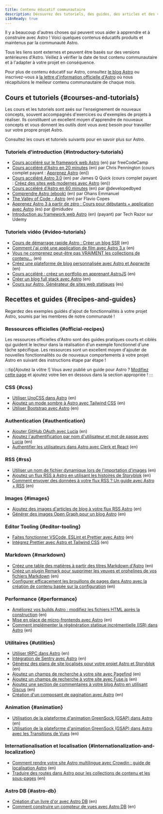 ```yaml
---
title: Contenu éducatif communautaire
description: Découvrez des tutoriels, des guides, des articles et des vidéos produits par la communauté pour vous aider à apprendre et à construire avec Astro !
i18nReady: true
---
```


Il y a beaucoup d'autres choses qui peuvent vous aider à apprendre et à construire avec Astro ! Voici quelques contenus éducatifs produits et maintenus par la communauté Astro.

Tous les liens sont externes et peuvent être basés sur des versions antérieures d'Astro. Veillez à vérifier la date de tout contenu communautaire et à l'adapter à votre projet en conséquence.

Pour plus de contenu éducatif sur Astro, consultez [le blog Astro](https://astro.build/blog/) ou inscrivez-vous à [la lettre d'information officielle d'Astro](https://astro.build/newsletter/signup) où nous récapitulons le meilleur contenu communautaire de chaque mois.

## Cours et tutoriels \{#courses-and-tutorials\}

Les cours et les tutoriels sont axés sur l'enseignement de nouveaux concepts, souvent accompagnés d'exercices ou d'exemples de projets à réaliser. Ils constituent un excellent moyen d'apprendre de nouveaux concepts et vous donnent les outils dont vous avez besoin pour travailler sur votre propre projet Astro.

Consultez les cours et tutoriels suivants pour en savoir plus sur Astro.

### Tutoriels d'introduction \{#introductory-tutorials\}
  - [Cours accéléré sur le framework web Astro](https://www.youtube.com/watch?v=e-hTm5VmofI) (en) par freeCodeCamp
  - [Cours accéléré d'Astro en 20 minutes](https://www.youtube.com/watch?v=zrPVTf761OI) (en) par Chris Pennington (cours complet payant : [Apprenez Astro](https://learnastro.dev/) (en))
  - [Cours accéléré Astro 3.0](https://www.youtube.com/watch?v=qBOz6TpYAOg) (en) par James Q Quick (cours complet payant : [Créez des sites web modernes avec Astro](https://astrocourse.dev/) (en))
  - [Cours accéléré d'Astro en 60 minutes](https://www.youtube.com/watch?v=NniT0vKyn-E) (en) par @developedbyed
  - [Comprendre Astro (ebook)](https://www.ohansemmanuel.com/books/understanding-astro) (en) par Ohans Emmanuel
  - [The Valley of Code - Astro](https://thevalleyofcode.com/astro) (en) par Flavio Copes
  - [Apprenez Astro 3 à partir de zéro : Cours pour débutants + application avec Astro](https://www.youtube.com/watch?v=RB5tR_nqUEw) (es) par @midudev
  - [Introduction au framework web Astro](https://www.udemy.com/course/introduction-to-the-astro-web-framework/) (en) (payant) par Tech Razor sur Udemy

### Tutoriels vidéo \{#video-tutorials\}
  - [Cours de démarrage rapide Astro : Créer un blog SSR](https://www.youtube.com/watch?v=XoIHKO6AkoM) (en)
  - [Comment j'ai créé une application de film avec Astro 3.x](https://www.youtube.com/watch?v=Gvr4WhgfP0w) (en)
  - [Vous ne comprenez peut-être pas VRAIMENT les collections de contenu…](https://www.youtube.com/watch?v=Fcw4c3wzm7I) (en)
  - [Créez une plateforme de blog personnalisée avec Astro et Apprwrite](https://www.youtube.com/watch?v=OERqwLy_reA) (en)
  - [Cours accéléré : créez un portfolio en apprenant AstroJS](https://www.youtube.com/watch?v=TwWvNK0yHjI) (en)
  - [Créer un blog full stack avec Astro](https://egghead.io/courses/build-a-full-stack-blog-with-astro-7ffcf9ec) (en)
  - [Cours sur Astro, Générateur de sites web statiques](https://www.youtube.com/watch?v=sOXW0ZnJxbQ) (es)

## Recettes et guides \{#recipes-and-guides\}


Regardez des exemples guidés d'ajout de fonctionnalités à votre projet Astro, soumis par les membres de notre communauté !

### Ressources officielles \{#official-recipes\}

Les ressources officielles d'Astro sont des guides pratiques courts et ciblés qui guident le lecteur dans la réalisation d'un exemple fonctionnel d'une tâche spécifique. Les ressources sont un excellent moyen d'ajouter de nouvelles fonctionnalités ou de nouveaux comportements à votre projet Astro en suivant des instructions étape par étape !

<RecipesNav />

:::tip[Ajoutez la vôtre !]
Vous avez publié un guide pour Astro ? [Modifiez cette page](https://github.com/withastro/docs/edit/main/src/content/docs/en/community-resources/content.mdx) et ajoutez votre lien en dessous dans la section appropriée !
:::

### CSS \{#css\}
- [Utiliser UnoCSS dans Astro](https://www.elian.codes/blog/23-02-11-implementing-unocss-in-astro/) (en)
- [Ajoutez un mode sombre à Astro avec Tailwind CSS](https://www.kevinzunigacuellar.com/blog/dark-mode-in-astro/) (en)
- [Utiliser Bootstrap avec Astro](https://www.drsys.de/use-bootstrap-with-astro/) (en)
### Authentication \{#authentication\}
- [Ajouter GitHub OAuth avec Lucia](https://lucia-auth.com/tutorials/github-oauth/astro) (en)
- [Ajoutez l'authentification par nom d'utilisateur et mot de passe avec Lucia](https://lucia-auth.com/tutorials/username-and-password/astro) (en)
- [Authentifier les utilisateurs dans Astro avec Clerk et React](https://www.launchfa.st/blog/react-astro-clerk) (en)
### RSS \{#rss\}
- [Utiliser un nom de fichier dynamique lors de l'importation d'images](https://vaihe.com/blog/astro/astro-dynamic-image-prop/) (en)
- [Ajoutez un flux RSS à Astro en utilisant les histoires de Storyblok](https://straffesites.com/en/blog/rss-feed-astro-storyblok) (en)
- [Comment envoyer des données à votre flux RSS ? Un guide avec Astro + RSS](https://aritraroy.live/tutorial/blogs/2023/how-to-send-any-data-to-rss-feed/) (en)
### Images \{#images\}
- [Ajoutez des images d'articles de blog à votre flux RSS Astro](https://webreaper.dev/posts/astro-rss-feed-blog-post-images/) (en)
- [Générer des images Open Graph pour un blog Astro](https://techsquidtv.com/blog/generating-open-graph-images-for-astro/) (en)
### Editor Tooling \{#editor-tooling\}
- [Faites fonctionner VSCode, ESLint et Prettier avec Astro](https://patheticgeek.dev/blog/astro-prettier-eslint-vscode) (en)
- [Intégrez Prettier avec Astro et Tailwind CSS](https://straffesites.com/en/blog/integrate-prettier-astro-tailwindcss) (en)
### Markdown \{#markdown\}
- [Créez une table des matières à partir des titres Markdown d'Astro](https://kld.dev/building-table-of-contents/) (en)
- [Créez un plugin Remark pour supprimer les veuves et orphelines de vos fichiers Markdown](https://eatmon.co/blog/remove-runts-markdown/) (en)
- [Configurer efficacement les brouillons de pages dans Astro avec la création de contenu basée sur la configuration](https://akashrajpurohit.com/blog/set-up-draft-pages-effectively-in-astro-with-configdriven-content-authoring/) (en)
### Performance \{#performance\}
- [Améliorez vos builds Astro : modifiez les fichiers HTML après la construction](https://straffesites.com/en/blog/optimize-astro-html-post-build) (en)
- [Mise en place de micro-frontends avec Astro](https://medium.com/@sergio.a.soria/setting-up-micro-frontends-with-astro-and-ecma-script-modules-137340d2c520) (en)
- [Comment implémenter la régénération statique incrémentielle (ISR) dans Astro](https://logsnag.com/blog/implementing-isr-in-astro) (en)
### Utilitaires \{#utilities\}
- [Utiliser tRPC dans Astro](https://www.thomasledoux.be/blog/using-trpc-astro-islands-react) (en)
- [Intégration de Sentry avec Astro](https://akashrajpurohit.com/blog/seamless-error-tracking-integrating-sentry-with-astro/) (en)
- [Générez des plans de site localisés pour votre projet Astro et Storyblok](https://straffesites.com/en/blog/localized-sitemap-astro-storyblok) (en)
- [Ajoutez un champs de recherche à votre site avec Pagefind](https://blog.otterlord.dev/posts/astro-search/) (en)
- [Ajoutez un champs de recherche à votre site avec Fuse.js](https://www.youtube.com/watch?v=XnV_2MWqAhQ) (en)
- [Ajoutez une section de commentaires à votre blog Astro en utilisant Giscus](https://elazizi.com/posts/add-comments-section-to-your-astro-blog/) (en)
- [Création d'un composant de pagination avec Astro](https://rimdev.io/creating-a-pagination-component-with-astro) (en)
### Animation \{#animation\}
- [Utilisation de la plateforme d'animation GreenSock (GSAP) dans Astro](https://www.launchfa.st/blog/gsap-astro) (en)
- [Utilisation de la plateforme d'animation GreenSock (GSAP) dans Astro avec les Transitions de Vues](https://www.launchfa.st/blog/gsap-astro-view-transitions) (en)
### Internationalisation et localisation \{#internationalization-and-localization\}
- [Comment rendre votre site Astro multilingue avec Crowdin : guide de localisation Astro](https://crowdin.com/blog/2023/06/21/astro-localization-and-i18n) (en)
- [Traduire des routes dans Astro pour les collections de contenu et les sous-pages](https://www.webdesign-sopelnik.de/en/blog/translate-routes-for-astro-content-collections-or-subpages-with-trailingslash-and-base-support/) (en)
### Astro DB \{#astro-db\}
- [Création d'un livre d'or avec Astro DB](https://ryantrimble.com/blog/creating-a-guestbook-with-astro-db/) (en)
- [Comment construire un compteur de vues avec Astro DB](https://www.vorillaz.com/astro-views) (en)
